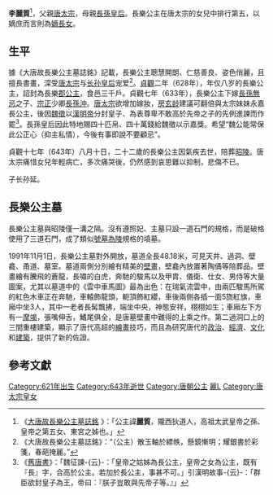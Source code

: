 {{Otheruses|subject=[[唐太宗|唐太宗]]之女的長樂公主'''李麗質'''|other=其餘曾被封為長樂公主的女性|長樂公主}}
{{東亞女性歷史人物
| 名稱=长乐公主
| 身份=[[唐朝|唐朝]]公主
| 畫像=
| 說明=
| 姓=李
| 名=丽质
| 封爵=[[公主|公主]]
| 位號=
| 封號=长乐公主
| 出生年=621年
| 逝世年=643年
|夫 =長孫冲
|子 =长孙延
| 墳墓=陪葬昭陵
| 父親=[[唐太宗|唐太宗]]
| 同胞兄弟=[[唐高宗|唐高宗]]
| 母親=[[長孫皇后|文德皇后]]
}}

'''李麗質'''<ref>《[http://zh.wikisource.org/wiki/%E5%A4%A7%E5%94%90%E6%95%85%E9%95%B7%E6%A8%82%E5%85%AC%E4%B8%BB%E5%A2%93%E8%AA%8C%E9%8A%98    大唐故長樂公主墓誌銘] {{Wayback|url=http://zh.wikisource.org/wiki/%E5%A4%A7%E5%94%90%E6%95%85%E9%95%B7%E6%A8%82%E5%85%AC%E4%B8%BB%E5%A2%93%E8%AA%8C%E9%8A%98 |date=20170112214100 }}》：「公主諱'''麗質'''，隴西狄道人，高祖太武皇帝之孫、皇帝之第五女、東宮之姊也。」</ref>{{BD|621年||643年|9月28日|catIdx=L}}，父親[[唐太宗|唐太宗]]，母親[[長孫皇后|長孫皇后]]。長樂公主在唐太宗的女兒中排行第五，以嫡庶而言則為[[嫡|嫡長女]]。

== 生平 ==
據《大唐故長樂公主墓誌銘》記載，長樂公主聰慧開朗、仁慈善良、姿色俏麗，且擅長書畫，深受[[唐太宗|唐太宗]]与[[长孙皇后|长孙皇后]]宠爱<ref>《大唐故長樂公主墓誌銘》：“（公主）散玉軸於縹帙，懸鏡慚明；耀銀書於彩箋，春葩掩麗。”</ref>。[[貞觀_(唐朝)|貞觀]]二年（628年），年仅八岁的長樂公主，詔封為長樂[[郡公主|郡公主]]，食邑三千戶。貞觀七年（633年），長樂公主下嫁[[長孫無忌|長孫無忌]]之子、[[宗正|宗正]]少卿[[長孫沖|長孫沖]]。[[唐太宗|唐太宗]]欲增加嫁妝，[[房玄龄|房玄龄]]建議可翻倍與太宗妹妹永嘉長公主，後因[[魏徵|魏徵]]以[[漢明帝|漢明帝]]分封皇子、為表尊卑不敢高於先帝之子的先例進諫而作罷<ref>《[[舊唐書|舊唐書]]》：「魏征諫-{云}-：「皇帝之姑姊為長公主，皇帝之女為公主，既有『長』字，合高於公主。若加於長公主，事甚不可。」引漢明故事-{云}-：「群臣欲封皇子為王，帝曰：『朕子豈敢與先帝子等。』」</ref>。長孫皇后因此特地賜四十匹帛、四十萬錢給魏徵以示嘉獎。希望“魏公能常保此公正心（抑主私情），今後有事即說不要顧忌”。

貞觀十七年（643年）八月十日，二十二歲的長樂公主因氣疾去世，陪葬[[唐昭陵|昭陵]]。唐太宗痛惜女兒年輕病亡，多次痛哭後，仍然感到哀思難以抑制，悲傷不已。

子长孙延。

== 長樂公主墓 ==
長樂公主墓與昭陵僅一溝之隔。沒有遵照妃、主墓只設一道石門的規格，而是破格使用了三道石門，成了類似[[號墓為陵|號墓為陵]]規格的墳墓。

1991年11月1日，長樂公主墓對外開放，墓道全長48.18米，可見天井、過洞、壁龕、甬道、墓室。墓道兩側分別繪有精美的[[壁畫|壁畫]]，壁龕內放置著陶俑等陪葬品。壁畫繪有騰飛的蒼龍，長嘯的白虎，奔馳的駿馬以及甲胄、儀衛、仕女、男侍等大量圖案，尤其以墓道中的《雲中車馬圖》最為出色：在瑞氣流雲中，由兩匹駿馬所駕的紅色木車正在奔馳，車轅飾龍頭，軛頂飾紅纓，車後兩側各插一面5旒紅旗，車廂中坐3人，其中一老者長髯飄拂，端坐中央，神態安祥，栩栩如生；車廂左下方有一[[摩竭|摩竭]]，張嘴伸舌，鰭尾俱全，是唐墓壁畫中難得的上乘之作。第二過洞口上的三間重樓建築，顯示了唐代高超的[[繪畫|繪畫]]技巧，而且為研究唐代的[[政治|政治]]、[[經濟|經濟]]、[[文化|文化]]和[[建築|建築]]，提供了新的佐證。

== 參考文獻 ==
{{reflist}}

{{唐太宗皇室}}

[[Category:621年出生|Category:621年出生]]
[[Category:643年逝世|Category:643年逝世]]
[[Category:唐朝公主|Category:唐朝公主]]
[[Category:李姓|麗L]]
[[Category:唐太宗皇女|Category:唐太宗皇女]]